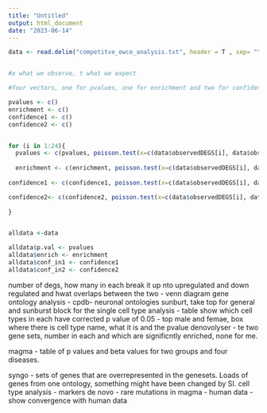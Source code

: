 ```yaml
---
title: "Untitled"
output: html_document
date: "2023-06-14"
---
```


```r

data <- read.delim("competitve_ewce_analysis.txt", header = T , sep= "\t")

```



```r



```


```r
#x what we observe, t what we expect 

#four vectors, one for pvalues, one for enrichment and two for confidence intervals.

pvalues <- c()
enrichment <- c()
confidence1 <- c()
confidence2 <- c()


for (i in 1:24){
  pvalues <- c(pvalues, poisson.test(x=c(data$observedDEGS[i], data$observedBG[i]), T=c(data$expectedDEGS[i], data$expectedBG[i]))$p.value)
  
  enrichment <- c(enrichment, poisson.test(x=c(data$observedDEGS[i], data$observedBG[i]), T=c(data$expectedDEGS[i], data$expectedBG[i]))$estimate)
  
confidence1 <- c(confidence1, poisson.test(x=c(data$observedDEGS[i], data$observedBG[i]), T=c(data$expectedDEGS[i], data$expectedBG[i]))$conf.int[1])

confidence2<- c(confidence2, poisson.test(x=c(data$observedDEGS[i], data$observedBG[i]), T=c(data$expectedDEGS[i], data$expectedBG[i]))$conf.int[2])
                  
}



```

```r
alldata <-data 

alldata$p.val <- pvalues
alldata$enrich <- enrichment
alldata$conf_in1 <- confidence1
alldata$conf_in2 <- confidence2
```



number of degs, how many in each 
break it up nto upregulated and down regulated and hwat overlaps between the two - venn diagram 
gene ontology analysis - cpdb- neuronal ontologies sunburt, take top for general and sunburst block for the single 
cell type analysis - table show which cell types in each have corrected p value of 0.05 - top male and femae, box where there is cell type name, what it is and the pvalue
denovolyser -  te two gene sets, number in each and which are significntly enriched, none for me. 

magma - table of p values and beta values for two groups and four diseases. 

syngo - sets of genes that are overrepresented in the genesets. Loads of genes from one ontology, something might have been changed by SI. 
cell type analysis - markers 
de novo - rare mutations in magma - human data - show convergence with human data 
